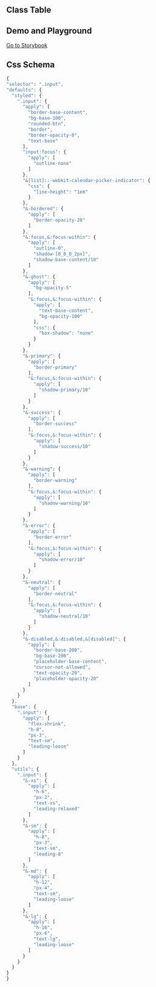 
## Class Table

<CssTable name="input" />

## Demo and Playground

[Go to Storybook](https://story.ui.icebreaker.top/?path=/docs/data-entry-input--docs)

## Css Schema

```js
{
"selector": ".input",
"defaults": {
  "styled": {
    ".input": {
      "apply": [
        "border-base-content",
        "bg-base-100",
        "rounded-btn",
        "border",
        "border-opacity-0",
        "text-base"
      ],
      "input:focus": {
        "apply": [
          "outline-none"
        ]
      },
      "&[list]::-webkit-calendar-picker-indicator": {
        "css": {
          "line-height": "1em"
        }
      },
      "&-bordered": {
        "apply": [
          "border-opacity-20"
        ]
      },
      "&:focus,&:focus-within": {
        "apply": [
          "outline-0",
          "shadow-[0_0_0_2px]",
          "shadow-base-content/10"
        ]
      },
      "&-ghost": {
        "apply": [
          "bg-opacity-5"
        ],
        "&:focus,&:focus-within": {
          "apply": [
            "text-base-content",
            "bg-opacity-100"
          ],
          "css": {
            "box-shadow": "none"
          }
        }
      },
      "&-primary": {
        "apply": [
          "border-primary"
        ],
        "&:focus,&:focus-within": {
          "apply": [
            "shadow-primary/10"
          ]
        }
      },
      "&-success": {
        "apply": [
          "border-success"
        ],
        "&:focus,&:focus-within": {
          "apply": [
            "shadow-success/10"
          ]
        }
      },
      "&-warning": {
        "apply": [
          "border-warning"
        ],
        "&:focus,&:focus-within": {
          "apply": [
            "shadow-warning/10"
          ]
        }
      },
      "&-error": {
        "apply": [
          "border-error"
        ],
        "&:focus,&:focus-within": {
          "apply": [
            "shadow-error/10"
          ]
        }
      },
      "&-neutral": {
        "apply": [
          "border-neutral"
        ],
        "&:focus,&:focus-within": {
          "apply": [
            "shadow-neutral/10"
          ]
        }
      },
      "&-disabled,&:disabled,&[disabled]": {
        "apply": [
          "border-base-200",
          "bg-base-200",
          "placeholder-base-content",
          "cursor-not-allowed",
          "text-opacity-20",
          "placeholder-opacity-20"
        ]
      }
    }
  },
  "base": {
    ".input": {
      "apply": [
        "flex-shrink",
        "h-8",
        "px-3",
        "text-sm",
        "leading-loose"
      ]
    }
  },
  "utils": {
    ".input": {
      "&-xs": {
        "apply": [
          "h-6",
          "px-2",
          "text-xs",
          "leading-relaxed"
        ]
      },
      "&-sm": {
        "apply": [
          "h-8",
          "px-3",
          "text-sm",
          "leading-8"
        ]
      },
      "&-md": {
        "apply": [
          "h-12",
          "px-4",
          "text-sm",
          "leading-loose"
        ]
      },
      "&-lg": {
        "apply": [
          "h-16",
          "px-6",
          "text-lg",
          "leading-loose"
        ]
      }
    }
  }
}
}
```